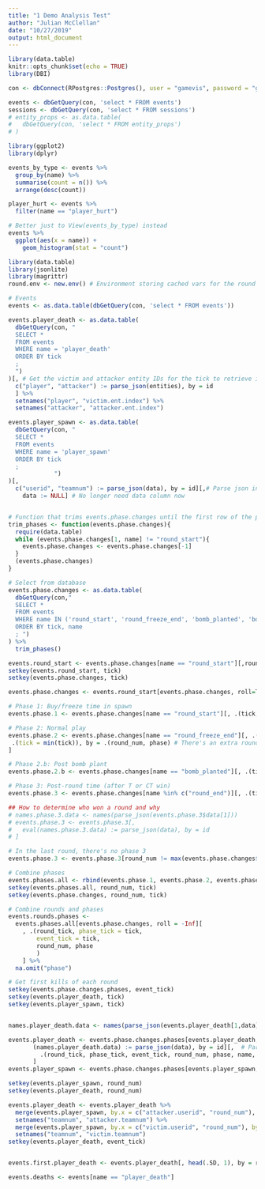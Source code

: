 ```yaml
---
title: "1 Demo Analysis Test"
author: "Julian McClellan"
date: "10/27/2019"
output: html_document
---
```


```r
library(data.table)
knitr::opts_chunk$set(echo = TRUE)
library(DBI)

con <- dbConnect(RPostgres::Postgres(), user = "gamevis", password = "gamevis")

events <- dbGetQuery(con, 'select * FROM events')
sessions <- dbGetQuery(con, 'select * FROM sessions')
# entity_props <- as.data.table(
#   dbGetQuery(con, 'select * FROM entity_props')
# )
```


```r
library(ggplot2)
library(dplyr)

events_by_type <- events %>%
  group_by(name) %>%
  summarise(count = n()) %>%
  arrange(desc(count))

player_hurt <- events %>%
  filter(name == "player_hurt")

# Better just to View(events_by_type) instead
events %>%
  ggplot(aes(x = name)) +
    geom_histogram(stat = "count")
```

```r
library(data.table)
library(jsonlite)
library(magrittr)
round.env <- new.env() # Environment storing cached vars for the round

# Events
events <- as.data.table(dbGetQuery(con, 'select * FROM events'))

events.player_death <- as.data.table(
  dbGetQuery(con, "
  SELECT * 
  FROM events
  WHERE name = 'player_death'
  ORDER BY tick
  ;
  ")
)[, # Get the victim and attacker entity IDs for the tick to retrieve information later if needed
  c("player", "attacker") := parse_json(entities), by = id
  ] %>%
  setnames("player", "victim.ent.index") %>%
  setnames("attacker", "attacker.ent.index")

events.player_spawn <- as.data.table(
  dbGetQuery(con, "
  SELECT *
  FROM events
  WHERE name = 'player_spawn'
  ORDER BY tick
  ;
             ")
)[, 
  c("userid", "teamnum") := parse_json(data), by = id][,# Parse json in data column to actual columns
    data := NULL] # No longer need data column now


# Function that trims events.phase.changes until the first row of the phases is the start of a round
trim_phases <- function(events.phase.changes){
  require(data.table)
  while (events.phase.changes[1, name] != "round_start"){
    events.phase.changes <- events.phase.changes[-1] 
  }
  (events.phase.changes)
}

# Select from database
events.phase.changes <- as.data.table(
  dbGetQuery(con,"
  SELECT *
  FROM events
  WHERE name IN ('round_start', 'round_freeze_end', 'bomb_planted', 'bomb_exploded', 'bomb_defused', 'round_end')
  ORDER BY tick, name
  ; ")
) %>%
  trim_phases()

events.round_start <- events.phase.changes[name == "round_start"][,round_num := 1:.N][, .(tick, round_num, round_tick = tick)]
setkey(events.round_start, tick)
setkey(events.phase.changes, tick)

events.phase.changes <- events.round_start[events.phase.changes, roll=T]

# Phase 1: Buy/freeze time in spawn
events.phase.1 <- events.phase.changes[name == "round_start"][, .(tick, round_num)][, phase := 1]

# Phase 2: Normal play
events.phase.2 <- events.phase.changes[name == "round_freeze_end"][, .(tick, round_num)][, phase := 2][,
 .(tick = min(tick)), by = .(round_num, phase) # There's an extra round_freeze_end in the last round (21) that's the same tick as the round_end that signals the end of the game
]

# Phase 2.b: Post bomb plant
events.phase.2.b <- events.phase.changes[name == "bomb_planted"][, .(tick, round_num)][, phase := "2.b"]

# Phase 3: Post-round time (after T or CT win)
events.phase.3 <- events.phase.changes[name %in% c("round_end")][, .(tick, round_num)][, phase := 3]

## How to determine who won a round and why
# names.phase.3.data <- names(parse_json(events.phase.3$data[1]))
# events.phase.3 <- events.phase.3[,
#   eval(names.phase.3.data) := parse_json(data), by = id 
# ]

# In the last round, there's no phase 3
events.phase.3 <- events.phase.3[round_num != max(events.phase.changes$round_num)]

# Combine phases
events.phases.all <- rbind(events.phase.1, events.phase.2, events.phase.2.b, events.phase.3)
setkey(events.phases.all, round_num, tick)
setkey(events.phase.changes, round_num, tick)

# Combine rounds and phases
events.rounds.phases <- 
  events.phases.all[events.phase.changes, roll = -Inf][
    , .(round_tick, phase_tick = tick, 
        event_tick = tick,
        round_num, phase
        )
    ] %>%
  na.omit("phase")

# Get first kills of each round
setkey(events.phase.changes.phases, event_tick)
setkey(events.player_death, tick)
setkey(events.player_spawn, tick)


names.player_death.data <- names(parse_json(events.player_death[1,data]))

events.player_death <- events.phase.changes.phases[events.player_death, roll = T][,
       (names.player_death.data) := parse_json(data), by = id][,  # Parse attacker userID as well
         .(round_tick, phase_tick, event_tick, round_num, phase, name, attacker.userid = attacker, victim.userid = userid, attacker.ent.index, victim.ent.index)        
       ]
events.player_spawn <- events.phase.changes.phases[events.player_spawn, roll = T][, .(round_num, userid, teamnum)] %>% na.omit(cols = c("round_num"))

setkey(events.player_spawn, round_num)
setkey(events.player_death, round_num)

events.player_death <- events.player_death %>%
  merge(events.player_spawn, by.x = c("attacker.userid", "round_num"), by.y = c("userid", "round_num")) %>% 
  setnames("teamnum", "attacker.teamnum") %>%
  merge(events.player_spawn, by.x = c("victim.userid", "round_num"), by.y = c("userid", "round_num"), sort = F) %>%
  setnames("teamnum", "victim.teamnum")
setkey(events.player_death, event_tick)


events.first.player_death <- events.player_death[, head(.SD, 1), by = round_num][, .(round_tick, phase_tick, event_tick, round_num, phase, name, attacker.userid, attacker.teamnum, attacker.ent.index, victim.userid, victim.teamnum, victim.ent.index)]
```

```r
events.deaths <- events[name == "player_death"]
```


